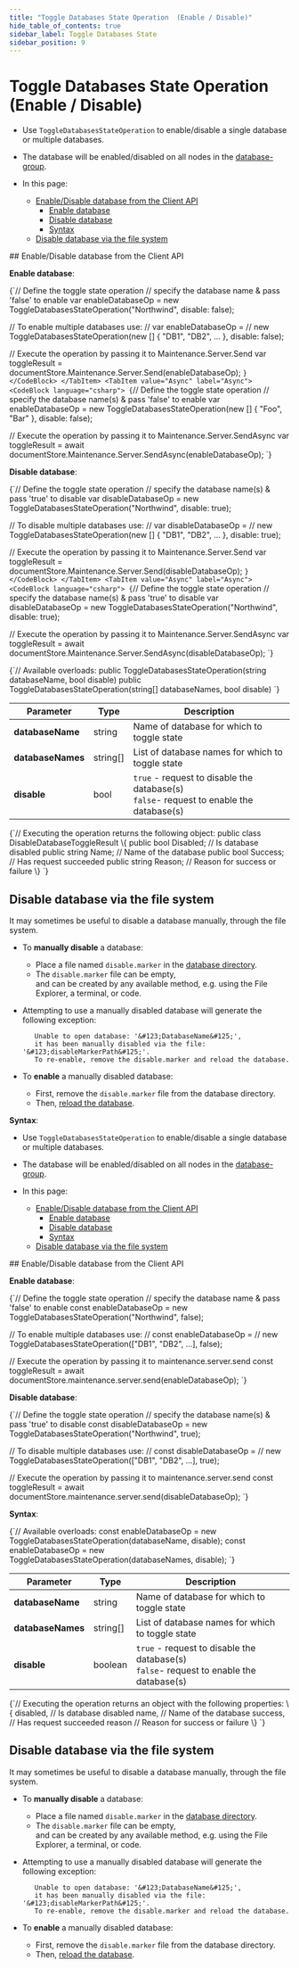 ```yaml
---
title: "Toggle Databases State Operation  (Enable / Disable)"
hide_table_of_contents: true
sidebar_label: Toggle Databases State
sidebar_position: 9
---
```





# Toggle Databases State Operation  (Enable / Disable)
<LanguageSwitcher supportedLanguages={supportedLanguages} />
<LanguageContent language="csharp">

<Admonition type="note" title="">

* Use `ToggleDatabasesStateOperation` to enable/disable a single database or multiple databases.

* The database will be enabled/disabled on all nodes in the [database-group](../../../studio/database/settings/manage-database-group.mdx).

* In this page:

  * [Enable/Disable database from the Client API](../../../client-api/operations/server-wide/toggle-databases-state.mdx#enable/disable-database-from-the-client-api)  
      * [Enable database](../../../client-api/operations/server-wide/toggle-databases-state.mdx#enable-database)
      * [Disable database](../../../client-api/operations/server-wide/toggle-databases-state.mdx#disable-database)
      * [Syntax](../../../client-api/operations/server-wide/toggle-databases-state.mdx#syntax)     
  * [Disable database via the file system](../../../client-api/operations/server-wide/toggle-databases-state.mdx#disable-database-via-the-file-system)

</Admonition>
## Enable/Disable database from the Client API

<Admonition type="note" title="">

<a id="enable-database"/> __Enable database__:  

<Tabs groupId='languageSyntax'>
<TabItem value="Sync" label="Sync">
<CodeBlock language="csharp">
{`// Define the toggle state operation
// specify the database name & pass 'false' to enable
var enableDatabaseOp = new ToggleDatabasesStateOperation("Northwind", disable: false);

// To enable multiple databases use:
// var enableDatabaseOp =
//     new ToggleDatabasesStateOperation(new [] { "DB1", "DB2", ... }, disable: false);

// Execute the operation by passing it to Maintenance.Server.Send
var toggleResult = documentStore.Maintenance.Server.Send(enableDatabaseOp);
`}
</CodeBlock>
</TabItem>
<TabItem value="Async" label="Async">
<CodeBlock language="csharp">
{`// Define the toggle state operation
// specify the database name(s) & pass 'false' to enable
var enableDatabaseOp = new ToggleDatabasesStateOperation(new [] { "Foo", "Bar" }, disable: false);

// Execute the operation by passing it to Maintenance.Server.SendAsync
var toggleResult = await documentStore.Maintenance.Server.SendAsync(enableDatabaseOp);
`}
</CodeBlock>
</TabItem>
</Tabs>

</Admonition>
<Admonition type="note" title="">

<a id="disable-database"/> __Disable database__: 

<Tabs groupId='languageSyntax'>
<TabItem value="Sync" label="Sync">
<CodeBlock language="csharp">
{`// Define the toggle state operation
// specify the database name(s) & pass 'true' to disable
var disableDatabaseOp = new ToggleDatabasesStateOperation("Northwind", disable: true);

// To disable multiple databases use:
// var disableDatabaseOp =
//     new ToggleDatabasesStateOperation(new [] { "DB1", "DB2", ... }, disable: true);

// Execute the operation by passing it to Maintenance.Server.Send
var toggleResult = documentStore.Maintenance.Server.Send(disableDatabaseOp);
`}
</CodeBlock>
</TabItem>
<TabItem value="Async" label="Async">
<CodeBlock language="csharp">
{`// Define the toggle state operation
// specify the database name(s) & pass 'true' to disable
var disableDatabaseOp = new ToggleDatabasesStateOperation("Northwind", disable: true);

// Execute the operation by passing it to Maintenance.Server.SendAsync
var toggleResult = await documentStore.Maintenance.Server.SendAsync(disableDatabaseOp);
`}
</CodeBlock>
</TabItem>
</Tabs>

</Admonition>
<Admonition type="note" title="">

<a id="syntax"/> __Syntax__: 

<TabItem value="syntax_1" label="syntax_1">
<CodeBlock language="csharp">
{`// Available overloads:
public ToggleDatabasesStateOperation(string databaseName, bool disable)
public ToggleDatabasesStateOperation(string[] databaseNames, bool disable)
`}
</CodeBlock>
</TabItem>

| Parameter         | Type     | Description                                                                               |
|-------------------|----------|-------------------------------------------------------------------------------------------|
| __databaseName__  | string   | Name of database for which to toggle state                                                |
| __databaseNames__ | string[] | List of database names for which to toggle state                                          |
| __disable__       | bool     | `true` - request to disable the database(s)<br/>`false`- request to enable the database(s) |

<TabItem value="syntax_2" label="syntax_2">
<CodeBlock language="csharp">
{`// Executing the operation returns the following object:
public class DisableDatabaseToggleResult
\{
    public bool Disabled; // Is database disabled
    public string Name;   // Name of the database
    public bool Success;  // Has request succeeded
    public string Reason; // Reason for success or failure
\}
`}
</CodeBlock>
</TabItem>

</Admonition>


## Disable database via the file system

It may sometimes be useful to disable a database manually, through the file system.  

* To __manually disable__ a database:  
 
  * Place a file named `disable.marker` in the [database directory](../../../server/storage/directory-structure.mdx).  
  * The `disable.marker` file can be empty,  
    and can be created by any available method, e.g. using the File Explorer, a terminal, or code.
  
* Attempting to use a manually disabled database will generate the following exception:  

         Unable to open database: '&#123;DatabaseName&#125;', 
         it has been manually disabled via the file: '&#123;disableMarkerPath&#125;'. 
         To re-enable, remove the disable.marker and reload the database.
  
* To __enable__ a manually disabled database:
  
  * First, remove the `disable.marker` file from the database directory. 
  * Then, [reload the database](../../../studio/database/settings/database-settings.mdx#how-to-reload-the-database).




</LanguageContent>
<LanguageContent language="nodejs">

<Admonition type="note" title="">

* Use `ToggleDatabasesStateOperation` to enable/disable a single database or multiple databases.

* The database will be enabled/disabled on all nodes in the [database-group](../../../studio/database/settings/manage-database-group.mdx).

* In this page:

    * [Enable/Disable database from the Client API](../../../client-api/operations/server-wide/toggle-databases-state.mdx#enable/disable-database-from-the-client-api)
        * [Enable database](../../../client-api/operations/server-wide/toggle-databases-state.mdx#enable-database)
        * [Disable database](../../../client-api/operations/server-wide/toggle-databases-state.mdx#disable-database)
        * [Syntax](../../../client-api/operations/server-wide/toggle-databases-state.mdx#syntax)
    * [Disable database via the file system](../../../client-api/operations/server-wide/toggle-databases-state.mdx#disable-database-via-the-file-system)

</Admonition>
## Enable/Disable database from the Client API

<Admonition type="note" title="">

<a id="enable-database"/> __Enable database__:  

<TabItem value="enable" label="enable">
<CodeBlock language="js">
{`// Define the toggle state operation
// specify the database name & pass 'false' to enable
const enableDatabaseOp = new ToggleDatabasesStateOperation("Northwind", false);

// To enable multiple databases use:
// const enableDatabaseOp =
//     new ToggleDatabasesStateOperation(["DB1", "DB2", ...], false);

// Execute the operation by passing it to maintenance.server.send
const toggleResult = await documentStore.maintenance.server.send(enableDatabaseOp);
`}
</CodeBlock>
</TabItem>

</Admonition>
<Admonition type="note" title="">

<a id="disable-database"/> __Disable database__: 

<TabItem value="disable" label="disable">
<CodeBlock language="js">
{`// Define the toggle state operation
// specify the database name(s) & pass 'true' to disable
const disableDatabaseOp = new ToggleDatabasesStateOperation("Northwind", true);

// To disable multiple databases use:
// const disableDatabaseOp =
//     new ToggleDatabasesStateOperation(["DB1", "DB2", ...], true);

// Execute the operation by passing it to maintenance.server.send
const toggleResult = await documentStore.maintenance.server.send(disableDatabaseOp);
`}
</CodeBlock>
</TabItem>

</Admonition>
<Admonition type="note" title="">

<a id="syntax"/> __Syntax__: 

<TabItem value="syntax_1" label="syntax_1">
<CodeBlock language="js">
{`// Available overloads:
const enableDatabaseOp = new ToggleDatabasesStateOperation(databaseName, disable);
const enableDatabaseOp = new ToggleDatabasesStateOperation(databaseNames, disable);
`}
</CodeBlock>
</TabItem>

| Parameter         | Type     | Description                                                                               |
|-------------------|----------|-------------------------------------------------------------------------------------------|
| __databaseName__  | string   | Name of database for which to toggle state                                                |
| __databaseNames__ | string[] | List of database names for which to toggle state                                          |
| __disable__       | boolean  | `true` - request to disable the database(s)<br/>`false`- request to enable the database(s) |

<TabItem value="syntax_2" label="syntax_2">
<CodeBlock language="js">
{`// Executing the operation returns an object with the following properties:
\{
    disabled, // Is database disabled
    name,     // Name of the database
    success,  // Has request succeeded
    reason    // Reason for success or failure
\}
`}
</CodeBlock>
</TabItem>

</Admonition>


## Disable database via the file system

It may sometimes be useful to disable a database manually, through the file system.

* To __manually disable__ a database:

    * Place a file named `disable.marker` in the [database directory](../../../server/storage/directory-structure.mdx).
    * The `disable.marker` file can be empty,  
      and can be created by any available method, e.g. using the File Explorer, a terminal, or code.

* Attempting to use a manually disabled database will generate the following exception:

         Unable to open database: '&#123;DatabaseName&#125;', 
         it has been manually disabled via the file: '&#123;disableMarkerPath&#125;'. 
         To re-enable, remove the disable.marker and reload the database.

* To __enable__ a manually disabled database:

    * First, remove the `disable.marker` file from the database directory.
    * Then, [reload the database](../../../studio/database/settings/database-settings.mdx#how-to-reload-the-database).




</LanguageContent>

<!---
### Operations
- [Database settings operations](../../../client-api/operations/maintenance/configuration/database-settings-operation)

### Studio
- [Database-group](../../../studio/database/settings/manage-database-group)


-->